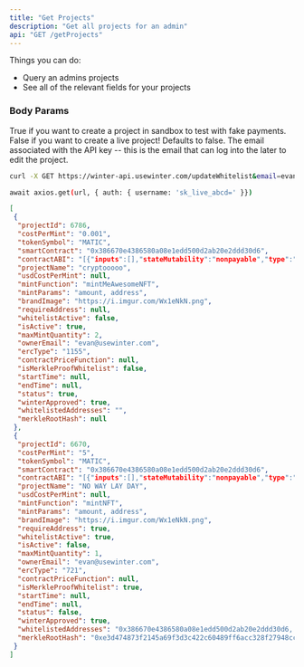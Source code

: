 ```yaml
---
title: "Get Projects"
description: "Get all projects for an admin"
api: "GET /getProjects"
---
```


Things you can do:

- Query an admins projects
- See all of the relevant fields for your projects

### Body Params

<ParamField body="sandbox" type="boolean" required>
  True if you want to create a project in sandbox to test with fake payments.
  False if you want to create a live project! Defaults to false.
</ParamField>

<ParamField body="email" type="string" required>
  The email associated with the API key -- this is the email that can log into
  the later to edit the project.
</ParamField>

<RequestExample>

```bash cURL
curl -X GET https://winter-api.usewinter.com/updateWhitelist&email=evan@usewinter.com&sandbox=true -u sk_live_abcd=:
```

```bash JavaScript
await axios.get(url, { auth: { username: 'sk_live_abcd=' }})
```

</RequestExample>

<ResponseExample>

```json Response Example
[
 {
  "projectId": 6786,
  "costPerMint": "0.001",
  "tokenSymbol": "MATIC",
  "smartContract": "0x386670e4386580a08e1edd500d2ab20e2ddd30d6",
  "contractABI": "[{"inputs":[],"stateMutability":"nonpayable","type":"constructor"},{"anonymous":false,"inputs":[{"indexed":true,"internalType":"address","name":"owner","type":"address"},{"indexed":true,"internalType":"address","name":"approved","type":"address"},{"indexed":true,"internalType":"uint256","name":"tokenId","type":"uint256"}],"name":"Approval","type":"event"},{"anonymous":false,"inputs":[{"indexed":true,"internalType":"address","name":"owner","type":"address"},{"indexed":true,"internalType":"address","name":"operator","type":"address"},{"indexed":false,"internalType":"bool","name":"approved","type":"bool"}],"name":"ApprovalForAll","type":"event"},{"inputs":[{"internalType":"address","name":"to","type":"address"},{"internalType":"uint256","name":"tokenId","type":"uint256"}],"name":"approve","outputs":[],"stateMutability":"nonpayable","type":"function"},{"inputs":[{"internalType":"address","name":"recipient","type":"address"}],"name":"mintAll","outputs":[],"stateMutability":"nonpayable","type":"function"},{"inputs":[{"internalType":"address","name":"recipient","type":"address"}],"name":"mintNFT","outputs":[{"internalType":"uint256","name":"","type":"uint256"}],"stateMutability":"nonpayable","type":"function"},{"anonymous":false,"inputs":[{"indexed":true,"internalType":"address","name":"previousOwner","type":"address"},{"indexed":true,"internalType":"address","name":"newOwner","type":"address"}],"name":"OwnershipTransferred","type":"event"},{"inputs":[],"name":"renounceOwnership","outputs":[],"stateMutability":"nonpayable","type":"function"},{"inputs":[{"internalType":"address","name":"from","type":"address"},{"internalType":"address","name":"to","type":"address"},{"internalType":"uint256","name":"tokenId","type":"uint256"}],"name":"safeTransferFrom","outputs":[],"stateMutability":"nonpayable","type":"function"},{"inputs":[{"internalType":"address","name":"from","type":"address"},{"internalType":"address","name":"to","type":"address"},{"internalType":"uint256","name":"tokenId","type":"uint256"},{"internalType":"bytes","name":"_data","type":"bytes"}],"name":"safeTransferFrom","outputs":[],"stateMutability":"nonpayable","type":"function"},{"inputs":[{"internalType":"address","name":"operator","type":"address"},{"internalType":"bool","name":"approved","type":"bool"}],"name":"setApprovalForAll","outputs":[],"stateMutability":"nonpayable","type":"function"},{"anonymous":false,"inputs":[{"indexed":true,"internalType":"address","name":"from","type":"address"},{"indexed":true,"internalType":"address","name":"to","type":"address"},{"indexed":true,"internalType":"uint256","name":"tokenId","type":"uint256"}],"name":"Transfer","type":"event"},{"inputs":[{"internalType":"address","name":"from","type":"address"},{"internalType":"address","name":"to","type":"address"},{"internalType":"uint256","name":"tokenId","type":"uint256"}],"name":"transferFrom","outputs":[],"stateMutability":"nonpayable","type":"function"},{"inputs":[{"internalType":"address","name":"newOwner","type":"address"}],"name":"transferOwnership","outputs":[],"stateMutability":"nonpayable","type":"function"},{"inputs":[{"internalType":"address","name":"owner","type":"address"}],"name":"balanceOf","outputs":[{"internalType":"uint256","name":"","type":"uint256"}],"stateMutability":"view","type":"function"},{"inputs":[{"internalType":"uint256","name":"tokenId","type":"uint256"}],"name":"getApproved","outputs":[{"internalType":"address","name":"","type":"address"}],"stateMutability":"view","type":"function"},{"inputs":[{"internalType":"address","name":"owner","type":"address"},{"internalType":"address","name":"operator","type":"address"}],"name":"isApprovedForAll","outputs":[{"internalType":"bool","name":"","type":"bool"}],"stateMutability":"view","type":"function"},{"inputs":[],"name":"name","outputs":[{"internalType":"string","name":"","type":"string"}],"stateMutability":"view","type":"function"},{"inputs":[],"name":"owner","outputs":[{"internalType":"address","name":"","type":"address"}],"stateMutability":"view","type":"function"},{"inputs":[{"internalType":"uint256","name":"tokenId","type":"uint256"}],"name":"ownerOf","outputs":[{"internalType":"address","name":"","type":"address"}],"stateMutability":"view","type":"function"},{"inputs":[{"internalType":"bytes4","name":"interfaceId","type":"bytes4"}],"name":"supportsInterface","outputs":[{"internalType":"bool","name":"","type":"bool"}],"stateMutability":"view","type":"function"},{"inputs":[],"name":"symbol","outputs":[{"internalType":"string","name":"","type":"string"}],"stateMutability":"view","type":"function"},{"inputs":[{"internalType":"uint256","name":"tokenId","type":"uint256"}],"name":"tokenURI","outputs":[{"internalType":"string","name":"","type":"string"}],"stateMutability":"view","type":"function"}]",
  "projectName": "cryptooooo",
  "usdCostPerMint": null,
  "mintFunction": "mintMeAwesomeNFT",
  "mintParams": "amount, address",
  "brandImage": "https://i.imgur.com/Wx1eNkN.png",
  "requireAddress": null,
  "whitelistActive": false,
  "isActive": true,
  "maxMintQuantity": 2,
  "ownerEmail": "evan@usewinter.com",
  "ercType": "1155",
  "contractPriceFunction": null,
  "isMerkleProofWhitelist": false,
  "startTime": null,
  "endTime": null,
  "status": true,
  "winterApproved": true,
  "whitelistedAddresses": "",
  "merkleRootHash": null
 },
 {
  "projectId": 6670,
  "costPerMint": "5",
  "tokenSymbol": "MATIC",
  "smartContract": "0x386670e4386580a08e1edd500d2ab20e2ddd30d6",
  "contractABI": "[{"inputs":[],"stateMutability":"nonpayable","type":"constructor"},{"anonymous":false,"inputs":[{"indexed":true,"internalType":"address","name":"owner","type":"address"},{"indexed":true,"internalType":"address","name":"approved","type":"address"},{"indexed":true,"internalType":"uint256","name":"tokenId","type":"uint256"}],"name":"Approval","type":"event"},{"anonymous":false,"inputs":[{"indexed":true,"internalType":"address","name":"owner","type":"address"},{"indexed":true,"internalType":"address","name":"operator","type":"address"},{"indexed":false,"internalType":"bool","name":"approved","type":"bool"}],"name":"ApprovalForAll","type":"event"},{"inputs":[{"internalType":"address","name":"to","type":"address"},{"internalType":"uint256","name":"tokenId","type":"uint256"}],"name":"approve","outputs":[],"stateMutability":"nonpayable","type":"function"},{"inputs":[{"internalType":"address","name":"recipient","type":"address"}],"name":"mintAll","outputs":[],"stateMutability":"nonpayable","type":"function"},{"inputs":[{"internalType":"address","name":"recipient","type":"address"}],"name":"mintNFT","outputs":[{"internalType":"uint256","name":"","type":"uint256"}],"stateMutability":"nonpayable","type":"function"},{"anonymous":false,"inputs":[{"indexed":true,"internalType":"address","name":"previousOwner","type":"address"},{"indexed":true,"internalType":"address","name":"newOwner","type":"address"}],"name":"OwnershipTransferred","type":"event"},{"inputs":[],"name":"renounceOwnership","outputs":[],"stateMutability":"nonpayable","type":"function"},{"inputs":[{"internalType":"address","name":"from","type":"address"},{"internalType":"address","name":"to","type":"address"},{"internalType":"uint256","name":"tokenId","type":"uint256"}],"name":"safeTransferFrom","outputs":[],"stateMutability":"nonpayable","type":"function"},{"inputs":[{"internalType":"address","name":"from","type":"address"},{"internalType":"address","name":"to","type":"address"},{"internalType":"uint256","name":"tokenId","type":"uint256"},{"internalType":"bytes","name":"_data","type":"bytes"}],"name":"safeTransferFrom","outputs":[],"stateMutability":"nonpayable","type":"function"},{"inputs":[{"internalType":"address","name":"operator","type":"address"},{"internalType":"bool","name":"approved","type":"bool"}],"name":"setApprovalForAll","outputs":[],"stateMutability":"nonpayable","type":"function"},{"anonymous":false,"inputs":[{"indexed":true,"internalType":"address","name":"from","type":"address"},{"indexed":true,"internalType":"address","name":"to","type":"address"},{"indexed":true,"internalType":"uint256","name":"tokenId","type":"uint256"}],"name":"Transfer","type":"event"},{"inputs":[{"internalType":"address","name":"from","type":"address"},{"internalType":"address","name":"to","type":"address"},{"internalType":"uint256","name":"tokenId","type":"uint256"}],"name":"transferFrom","outputs":[],"stateMutability":"nonpayable","type":"function"},{"inputs":[{"internalType":"address","name":"newOwner","type":"address"}],"name":"transferOwnership","outputs":[],"stateMutability":"nonpayable","type":"function"},{"inputs":[{"internalType":"address","name":"owner","type":"address"}],"name":"balanceOf","outputs":[{"internalType":"uint256","name":"","type":"uint256"}],"stateMutability":"view","type":"function"},{"inputs":[{"internalType":"uint256","name":"tokenId","type":"uint256"}],"name":"getApproved","outputs":[{"internalType":"address","name":"","type":"address"}],"stateMutability":"view","type":"function"},{"inputs":[{"internalType":"address","name":"owner","type":"address"},{"internalType":"address","name":"operator","type":"address"}],"name":"isApprovedForAll","outputs":[{"internalType":"bool","name":"","type":"bool"}],"stateMutability":"view","type":"function"},{"inputs":[],"name":"name","outputs":[{"internalType":"string","name":"","type":"string"}],"stateMutability":"view","type":"function"},{"inputs":[],"name":"owner","outputs":[{"internalType":"address","name":"","type":"address"}],"stateMutability":"view","type":"function"},{"inputs":[{"internalType":"uint256","name":"tokenId","type":"uint256"}],"name":"ownerOf","outputs":[{"internalType":"address","name":"","type":"address"}],"stateMutability":"view","type":"function"},{"inputs":[{"internalType":"bytes4","name":"interfaceId","type":"bytes4"}],"name":"supportsInterface","outputs":[{"internalType":"bool","name":"","type":"bool"}],"stateMutability":"view","type":"function"},{"inputs":[],"name":"symbol","outputs":[{"internalType":"string","name":"","type":"string"}],"stateMutability":"view","type":"function"},{"inputs":[{"internalType":"uint256","name":"tokenId","type":"uint256"}],"name":"tokenURI","outputs":[{"internalType":"string","name":"","type":"string"}],"stateMutability":"view","type":"function"}]",
  "projectName": "NO WAY LAY DAY",
  "usdCostPerMint": null,
  "mintFunction": "mintNFT",
  "mintParams": "amount, address",
  "brandImage": "https://i.imgur.com/Wx1eNkN.png",
  "requireAddress": true,
  "whitelistActive": true,
  "isActive": false,
  "maxMintQuantity": 1,
  "ownerEmail": "evan@usewinter.com",
  "ercType": "721",
  "contractPriceFunction": null,
  "isMerkleProofWhitelist": true,
  "startTime": null,
  "endTime": null,
  "status": false,
  "winterApproved": true,
  "whitelistedAddresses": "0x386670e4386580a08e1edd500d2ab20e2ddd30d6, 0x20fe10b966708b772e912458932a1206aa8d7e40, 0xca73aa2034a6670312c949f99797606e7450c607, 0x0be2cd6deaee51fa2a29183fa82061c720fdd19a",
  "merkleRootHash": "0xe3d474873f2145a69f3d3c422c60489ff6acc328f27948cca5c4bea9eece0657"
 }
]
```

</ResponseExample>
